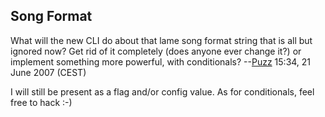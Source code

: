 == Song Format ==
What will the new CLI do about that lame song format string that is all but ignored now? Get rid of it completely (does anyone ever change it?) or implement something more powerful, with conditionals?
--[[User:Puzzles|Puzz]] 15:34, 21 June 2007 (CEST)

I will still be present as a flag and/or config value. As for conditionals, feel free to hack :-)